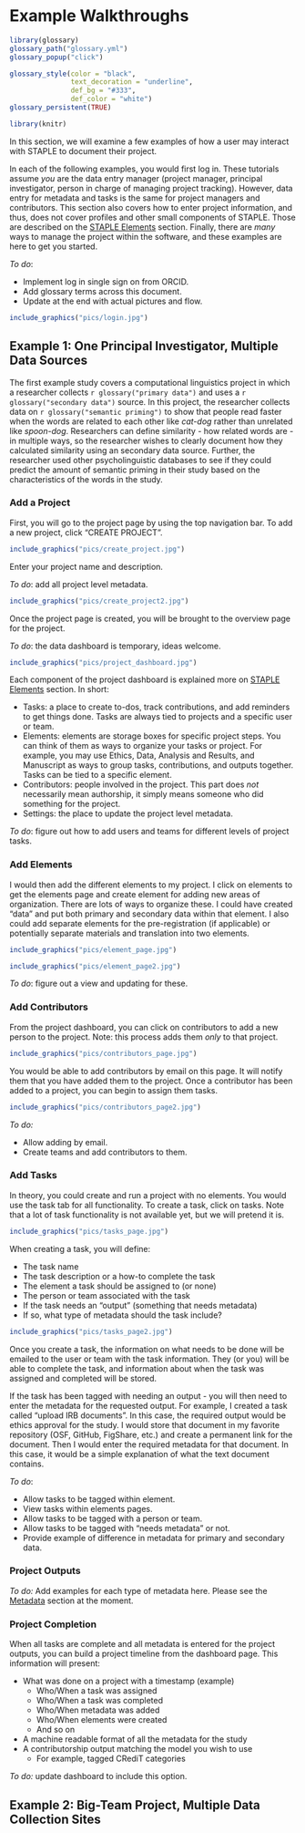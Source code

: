 # Example Walkthroughs

```r
library(glossary)
glossary_path("glossary.yml")
glossary_popup("click")

glossary_style(color = "black", 
               text_decoration = "underline",
               def_bg = "#333",
               def_color = "white")
glossary_persistent(TRUE)

library(knitr)
```

In this section, we will examine a few examples of how a user may interact with STAPLE to document their project.

In each of the following examples, you would first log in. These tutorials assume *you* are the data entry manager (project manager, principal investigator, person in charge of managing project tracking). However, data entry for metadata and tasks is the same for project managers and contributors. This section also covers how to enter project information, and thus, does not cover profiles and other small components of STAPLE. Those are described on the [STAPLE Elements](staple-elements.qmd) section. Finally, there are *many* ways to manage the project within the software, and these examples are here to get you started.

*To do*:

-   Implement log in single sign on from ORCID.
-   Add glossary terms across this document.
-   Update at the end with actual pictures and flow.

```r
include_graphics("pics/login.jpg")
```

## Example 1: One Principal Investigator, Multiple Data Sources

The first example study covers a computational linguistics project in which a researcher collects `r glossary("primary data")` and uses a `r glossary("secondary data")` source. In this project, the researcher collects data on `r glossary("semantic priming")` to show that people read faster when the words are related to each other like *cat-dog* rather than unrelated like *spoon-dog*. Researchers can define similarity - how related words are - in multiple ways, so the researcher wishes to clearly document how they calculated similarity using an secondary data source. Further, the researcher used other psycholinguistic databases to see if they could predict the amount of semantic priming in their study based on the characteristics of the words in the study.

### Add a Project

First, you will go to the project page by using the top navigation bar. To add a new project, click "CREATE PROJECT".

```r
include_graphics("pics/create_project.jpg")
```

Enter your project name and description.

*To do*: add all project level metadata.

```r
include_graphics("pics/create_project2.jpg")
```

Once the project page is created, you will be brought to the overview page for the project.

*To do*: the data dashboard is temporary, ideas welcome.

```r
include_graphics("pics/project_dashboard.jpg")
```

Each component of the project dashboard is explained more on [STAPLE Elements](staple-elements.qmd) section. In short:

-   Tasks: a place to create to-dos, track contributions, and add reminders to get things done. Tasks are always tied to projects and a specific user or team.
-   Elements: elements are storage boxes for specific project steps. You can think of them as ways to organize your tasks or project. For example, you may use Ethics, Data, Analysis and Results, and Manuscript as ways to group tasks, contributions, and outputs together. Tasks can be tied to a specific element.
-   Contributors: people involved in the project. This part does *not* necessarily mean authorship, it simply means someone who did something for the project.
-   Settings: the place to update the project level metadata.

*To do*: figure out how to add users and teams for different levels of project tasks.

### Add Elements

I would then add the different elements to my project. I click on elements to get the elements page and create element for adding new areas of organization. There are lots of ways to organize these. I could have created "data" and put both primary and secondary data within that element. I also could add separate elements for the pre-registration (if applicable) or potentially separate materials and translation into two elements.

```r
include_graphics("pics/element_page.jpg")
```

```r
include_graphics("pics/element_page2.jpg")
```

*To do*: figure out a view and updating for these.

### Add Contributors

From the project dashboard, you can click on contributors to add a new person to the project. Note: this process adds them *only* to that project.

```r
include_graphics("pics/contributors_page.jpg")
```

You would be able to add contributors by email on this page. It will notify them that you have added them to the project. Once a contributor has been added to a project, you can begin to assign them tasks.

```r
include_graphics("pics/contributors_page2.jpg")
```

*To do:*

-   Allow adding by email.
-   Create teams and add contributors to them.

### Add Tasks

In theory, you could create and run a project with no elements. You would use the task tab for all functionality. To create a task, click on tasks. Note that a lot of task functionality is not available yet, but we will pretend it is.

```r
include_graphics("pics/tasks_page.jpg")
```

When creating a task, you will define:

-   The task name
-   The task description or a how-to complete the task
-   The element a task should be assigned to (or none)
-   The person or team associated with the task
-   If the task needs an "output" (something that needs metadata)
-   If so, what type of metadata should the task include?

```r
include_graphics("pics/tasks_page2.jpg")
```

Once you create a task, the information on what needs to be done will be emailed to the user or team with the task information. They (or you) will be able to complete the task, and information about when the task was assigned and completed will be stored.

If the task has been tagged with needing an output - you will then need to enter the metadata for the requested output. For example, I created a task called "upload IRB documents". In this case, the required output would be ethics approval for the study. I would store that document in my favorite repository (OSF, GitHub, FigShare, etc.) and create a permanent link for the document. Then I would enter the required metadata for that document. In this case, it would be a simple explanation of what the text document contains.

*To do*:

-   Allow tasks to be tagged within element.
-   View tasks within elements pages.
-   Allow tasks to be tagged with a person or team.
-   Allow tasks to be tagged with "needs metadata" or not.
-   Provide example of difference in metadata for primary and secondary data.

### Project Outputs

*To do:* Add examples for each type of metadata here. Please see the [Metadata](metadata.qmd) section at the moment.

### Project Completion

When all tasks are complete and all metadata is entered for the project outputs, you can build a project timeline from the dashboard page. This information will present:

-   What was done on a project with a timestamp (example)
    -   Who/When a task was assigned
    -   Who/When a task was completed
    -   Who/When metadata was added
    -   Who/When elements were created
    -   And so on
-   A machine readable format of all the metadata for the study
-   A contributorship output matching the model you wish to use
    -   For example, tagged CRediT categories

*To do:* update dashboard to include this option.

## Example 2: Big-Team Project, Multiple Data Collection Sites
